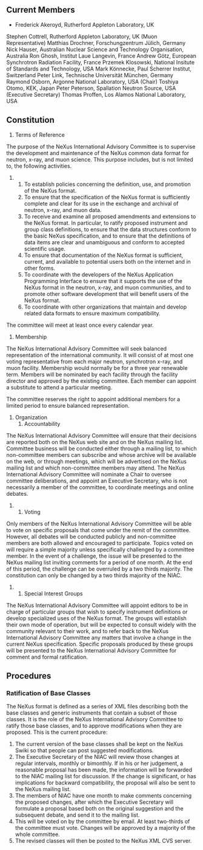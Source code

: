 == Current Members ==
*Frederick Akeroyd, Rutherford Appleton Laboratory, UK
Stephen Cottrell, Rutherford Appleton Laboratory, UK (Muon Representative)
Matthias Drochner, Forschungzentrum Jülich, Germany
Nick Hauser, Australian Nuclear Science and Technology Organisation, Australia
Ron Ghosh, Institut Laue Langevin, France
Andrew Götz, European Synchrotron Radiation Facility, France
Przemek Klosowski, National Insitute of Standards and Technology, USA
Mark Könnecke, Paul Scherrer Institut, Switzerland
Peter Link, Technische Universität München, Germany
Raymond Osborn, Argonne National Laboratory, USA (Chair)
Toshiya Otomo, KEK, Japan
Peter Peterson, Spallation Neutron Source, USA (Executive Secretary)
Thomas Proffen, Los Alamos National Laboratory, USA

== Constitution ==
#Terms of Reference
The purpose of the NeXus International Advisory Committee is to supervise the development and maintenance of the NeXus common data format for neutron, x-ray, and muon science. This purpose includes, but is not limited to, the following activities.
##To establish policies concerning the definition, use, and promotion of the NeXus format.
##To ensure that the specification of the NeXus format is sufficiently complete and clear for its use in the exchange and archival of neutron, x-ray, and muon data.
##To receive and examine all proposed amendments and extensions to the NeXus format. In particular, to ratify proposed instrument and group class definitions, to ensure that the data structures conform to the basic NeXus specification, and to ensure that the definitions of data items are clear and unambiguous and conform to accepted scientific usage.
##To ensure that documentation of the NeXus format is sufficient, current, and available to potential users both on the internet and in other forms.
##To coordinate with the developers of the NeXus Application Programming Interface to ensure that it supports the use of the NeXus format in the neutron, x-ray, and muon communities, and to promote other software development that will benefit users of the NeXus format.
##To coordinate with other organizations that maintain and develop related data formats to ensure maximum compatibility.

The committee will meet at least once every calendar year.
# Membership
The NeXus International Advisory Committee will seek balanced representation of the international community. It will consist of at most one voting representative from each major neutron, synchrotron x-ray, and muon facility.
Membership would normally be for a three year renewable term. Members will be nominated by each facility through the facility director and approved by the existing committee. Each member can appoint a substitute to attend a particular meeting.

The committee reserves the right to appoint additional members for a limited period to ensure balanced representation.

#Organization
##Accountability
The NeXus International Advisory Committee will ensure that their decisions are reported both on the NeXus web site and on the NeXus mailing list. Committee business will be conducted either through a mailing list, to which non-committee members can subscribe and whose archive will be available on the web, or through meetings, which will be advertised on the NeXus mailing list and which non-committee members may attend.
The NeXus International Advisory Committee will nominate a Chair to oversee committee deliberations, and appoint an Executive Secretary, who is not necessarily a member of the committee, to coordinate meetings and online debates.
##Voting
Only members of the NeXus International Advisory Committee will be able to vote on specific proposals that come under the remit of the committee. However, all debates will be conducted publicly and non-committee members are both allowed and encouraged to participate.
Topics voted on will require a simple majority unless specifically challenged by a committee member. In the event of a challenge, the issue will be presented to the NeXus mailing list inviting comments for a period of one month. At the end of this period, the challenge can be overruled by a two thirds majority.
The constitution can only be changed by a two thirds majority of the NIAC.
##Special Interest Groups
The NeXus International Advisory Committee will appoint editors to be in charge of particular groups that wish to specify instrument definitions or develop specialized uses of the NeXus format. The groups will establish their own mode of operation, but will be expected to consult widely with the community relevant to their work, and to refer back to the NeXus International Advisory Committee any matters that involve a change in the current NeXus specification. Specific proposals produced by these groups will be presented to the NeXus International Advisory Committee for comment and formal ratification.

== Procedures ==
=== Ratification of Base Classes ===
The NeXus format is defined as a series of XML files describing both the base classes and generic instruments that contain a subset of those classes. It is the role of the NeXus International Advisory Committee to ratify those base classes, and to approve modifications when they are proposed. This is the current procedure:
#The current version of the base classes shall be kept on the NeXus Swiki so that people can post suggested modifications.
#The Executive Secretary of the NIAC will review those changes at regular intervals, monthly or bimonthly. If in his or her judgement, a reasonable proposal has been made, the information will be forwarded to the NIAC mailing list for discussion. If the change is significant, or has implications for backward compatibility, the proposal will also be sent to the NeXus mailing list.
#The members of NIAC have one month to make comments concerning the proposed changes, after which the Executive Secretary will formulate a proposal based both on the original suggestion and the subsequent debate, and send it to the mailing list.
#This will be voted on by the committee by email. At least two-thirds of the committee must vote. Changes will be approved by a majority of the whole committee.
#The revised classes will then be posted to the NeXus XML CVS server.